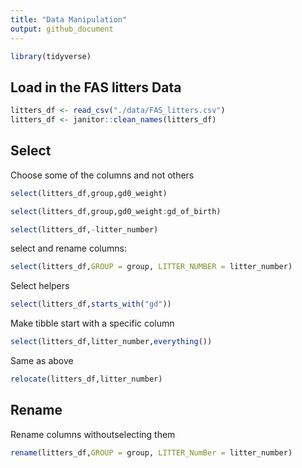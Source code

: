 ```yaml
---
title: "Data Manipulation"
output: github_document
---
```


```r
library(tidyverse)
```
## Load in the FAS litters Data

```r
litters_df <- read_csv("./data/FAS_litters.csv")
litters_df <- janitor::clean_names(litters_df)
```

## Select

Choose some of the columns and not others

```r
select(litters_df,group,gd0_weight)
```

```r
select(litters_df,group,gd0_weight:gd_of_birth)
```

```r
select(litters_df,-litter_number)
```

select and rename columns:

```r
select(litters_df,GROUP = group, LITTER_NUMBER = litter_number)
```

Select helpers

```r
select(litters_df,starts_with("gd"))
```

Make tibble start with a specific column

```r
select(litters_df,litter_number,everything())
```

Same as above

```r
relocate(litters_df,litter_number)
```

## Rename

Rename columns withoutselecting them

```r
rename(litters_df,GROUP = group, LITTER_NumBer = litter_number)
```

